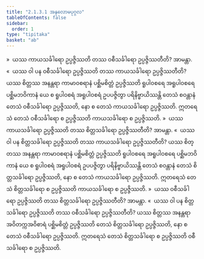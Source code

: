 ```yaml
---
title: "2.1.3.1 အနုလောမပုဂ္ဂလ"
tableOfContents: false
sidebar:
  order: 1
type: "tipitaka"
basket: "ab"
---
```



<DynamicBreadcrumb />

<Division number="39">

<Paragraph number="206">
»  ယဿ ကာယသင်္ခါရော ဥပ္ပဇ္ဇိဿတိ တဿ ဝစီသင်္ခါရော ဥပ္ပဇ္ဇိဿတီတိ? အာမန္တာ.
</Paragraph>

<Paragraph number="207">
«  ယဿ ဝါ ပန ဝစီသင်္ခါရော ဥပ္ပဇ္ဇိဿတိ တဿ ကာယသင်္ခါရော ဥပ္ပဇ္ဇိဿတီတိ?
</Paragraph>

<Paragraph number="208">
ယဿ စိတ္တဿ အနန္တရာ ကာမာဝစရာနံ ပစ္ဆိမစိတ္တံ ဥပ္ပဇ္ဇိဿတိ ရူပါဝစရေ အရူပါဝစရေ ပစ္ဆိမဘဝိကာနံ ယေ စ ရူပါဝစရံ အရူပါဝစရံ ဥပပဇ္ဇိတွာ ပရိနိဗ္ဗာယိဿန္တိ တေသံ စဝန္တာနံ တေသံ ဝစီသင်္ခါရော ဥပ္ပဇ္ဇိဿတိ, နော စ တေသံ ကာယသင်္ခါရော ဥပ္ပဇ္ဇိဿတိ. ဣတရေသံ တေသံ ဝစီသင်္ခါရော စ ဥပ္ပဇ္ဇိဿတိ ကာယသင်္ခါရော စ ဥပ္ပဇ္ဇိဿတိ.
</Paragraph>

<Paragraph number="209">
»  ယဿ ကာယသင်္ခါရော ဥပ္ပဇ္ဇိဿတိ တဿ စိတ္တသင်္ခါရော ဥပ္ပဇ္ဇိဿတီတိ? အာမန္တာ.
</Paragraph>

<Paragraph number="210">
«  ယဿ ဝါ ပန စိတ္တသင်္ခါရော ဥပ္ပဇ္ဇိဿတိ တဿ ကာယသင်္ခါရော ဥပ္ပဇ္ဇိဿတီတိ?
</Paragraph>

<Paragraph number="211">
ယဿ စိတ္တဿ အနန္တရာ ကာမာဝစရာနံ ပစ္ဆိမစိတ္တံ ဥပ္ပဇ္ဇိဿတိ ရူပါဝစရေ အရူပါဝစရေ ပစ္ဆိမဘဝိကာနံ ယေ စ ရူပါဝစရံ အရူပါဝစရံ ဥပပဇ္ဇိတွာ ပရိနိဗ္ဗာယိဿန္တိ တေသံ စဝန္တာနံ တေသံ စိတ္တသင်္ခါရော ဥပ္ပဇ္ဇိဿတိ, နော စ တေသံ ကာယသင်္ခါရော ဥပ္ပဇ္ဇိဿတိ. ဣတရေသံ တေသံ စိတ္တသင်္ခါရော စ ဥပ္ပဇ္ဇိဿတိ ကာယသင်္ခါရော စ ဥပ္ပဇ္ဇိဿတိ.
</Paragraph>

</Division>
<Division number="40">

<Paragraph number="212">
»  ယဿ ဝစီသင်္ခါရော ဥပ္ပဇ္ဇိဿတိ တဿ စိတ္တသင်္ခါရော ဥပ္ပဇ္ဇိဿတီတိ? အာမန္တာ.
</Paragraph>

<Paragraph number="213">
«  ယဿ ဝါ ပန စိတ္တသင်္ခါရော ဥပ္ပဇ္ဇိဿတိ တဿ ဝစီသင်္ခါရော ဥပ္ပဇ္ဇိဿတီတိ?
</Paragraph>

<Paragraph number="214">
ယဿ စိတ္တဿ အနန္တရာ အဝိတက္ကအဝိစာရံ ပစ္ဆိမစိတ္တံ ဥပ္ပဇ္ဇိဿတိ တေသံ စိတ္တသင်္ခါရော ဥပ္ပဇ္ဇိဿတိ, နော စ တေသံ ဝစီသင်္ခါရော ဥပ္ပဇ္ဇိဿတိ. ဣတရေသံ တေသံ စိတ္တသင်္ခါရော စ ဥပ္ပဇ္ဇိဿတိ ဝစီသင်္ခါရော စ ဥပ္ပဇ္ဇိဿတိ.
</Paragraph>
</Division>